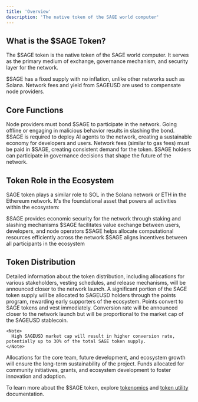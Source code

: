 ```yaml
---
title: 'Overview'
description: 'The native token of the SAGE world computer'
---
```


## What is the $SAGE Token?

The $SAGE token is the native token of the SAGE world computer. It serves as the primary medium of exchange, governance mechanism, and security layer for the network.

<Note>
  $SAGE has a fixed supply with no inflation, unlike other networks such as Solana. Network fees and yield from SAGEUSD are used to compensate node providers.
</Note>

## Core Functions

<CardGroup cols={2}>
  <Card title="Network Security" icon="shield-check" color="#0891b2">
    Node providers must bond $SAGE to participate in the network. Going offline or engaging in malicious behavior results in slashing the bond.
  </Card>
  <Card title="Agent Deployment" icon="rocket" color="#7c3aed">
    $SAGE is required to deploy AI agents to the network, creating a sustainable economy for developers and users.
  </Card>
  <Card title="Transaction Fees" icon="money-bill-transfer" color="#059669">
    Network fees (similar to gas fees) must be paid in $SAGE, creating consistent demand for the token.
  </Card>
  <Card title="Governance" icon="landmark" color="#c2410c">
    $SAGE holders can participate in governance decisions that shape the future of the network.
  </Card>
</CardGroup>

## Token Role in the Ecosystem

SAGE token plays a similar role to SOL in the Solana network or ETH in the Ethereum network. It's the foundational asset that powers all activities within the ecosystem:

<Steps>
  <Step title="Security Layer">
    $SAGE provides economic security for the network through staking and slashing mechanisms
  </Step>
  <Step title="Value Exchange">
    $SAGE facilitates value exchange between users, developers, and node operators
  </Step>
  <Step title="Resource Allocation">
    $SAGE helps allocate computational resources efficiently across the network
  </Step>
  <Step title="Incentive Alignment">
    $SAGE aligns incentives between all participants in the ecosystem
  </Step>
</Steps>

## Token Distribution

<Note>
  Detailed information about the token distribution, including allocations for various stakeholders, vesting schedules, and release mechanisms, will be announced closer to the network launch.
</Note>

<Tabs>
  <Tab title="SAGEUSD Points">
    A significant portion of the SAGE token supply will be allocated to SAGEUSD holders through the points program, rewarding early supporters of the ecosystem.
    Points convert to SAGE tokens and vest immediately. Conversion rate will be announced closer to the network launch but
    will be proportional to the market cap of the SAGEUSD stablecoin. 
    
    <Note>
      High SAGEUSD market cap will result in higher conversion rate, potentially up to 30% of the total SAGE token supply.
    </Note>
  </Tab>
  <Tab title="Team & Development">
    Allocations for the core team, future development, and ecosystem growth will ensure the long-term sustainability of the project.
  </Tab>
  <Tab title="Community & Ecosystem">
    Funds allocated for community initiatives, grants, and ecosystem development to foster innovation and adoption.
  </Tab>
</Tabs>

To learn more about the $SAGE token, explore [tokenomics](/token/economics) and [token utility](/token/utility) documentation.